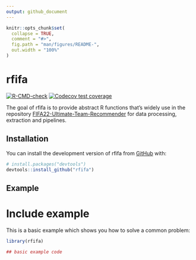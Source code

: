 ```yaml
---
output: github_document
---
```


<!-- README.md is generated from README.Rmd. Please edit that file -->

```r
knitr::opts_chunk$set(
  collapse = TRUE,
  comment = "#>",
  fig.path = "man/figures/README-",
  out.width = "100%"
)
```

# rfifa

<!-- badges: start -->
[![R-CMD-check](https://github.com/tonyliang19/rfifa/workflows/R-CMD-check/badge.svg)](https://github.com/tonyliang19/rfifa/actions)
[![Codecov test coverage](https://codecov.io/gh/tonyliang19/rfifa/branch/master/graph/badge.svg)](https://app.codecov.io/gh/tonyliang19/rfifa?branch=master)
<!-- badges: end -->

The goal of rfifa is to provide abstract R functions that's widely use in the repository [FIFA22-Ultimate-Team-Recommender](https://tonyliang19.github.io/fifa22-ultimate-team-recommender/) for data processing, extraction and pipelines.

## Installation

You can install the development version of rfifa from [GitHub](https://github.com/tonyliang19/rfifa) with:


``` r
# install.packages("devtools")
devtools::install_github("rfifa")
```

## Example

# Include example
This is a basic example which shows you how to solve a common problem:

```r
library(rfifa)

## basic example code
```

